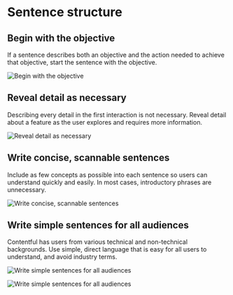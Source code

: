 # Sentence structure

## Begin with the objective

If a sentence describes both an objective and the action needed to achieve that objective, start the sentence with the objective.

![Begin with the objective](/begin-with-objective.jpg)

## Reveal detail as necessary

Describing every detail in the first interaction is not necessary. Reveal detail about a feature as the user explores and requires more information.

![Reveal detail as necessary](/reveal-detail-as-needed.jpg)

## Write concise, scannable sentences

Include as few concepts as possible into each sentence so users can understand quickly and easily. In most cases, introductory phrases are unnecessary.

![Write concise, scannable sentences](/concise-scannable-sentences.jpg)

## Write simple sentences for all audiences

Contentful has users from various technical and non-technical backgrounds. Use simple, direct language that is easy for all users to understand, and avoid industry terms.

![Write simple sentences for all audiences](/simple-sentences-1.jpg)

![Write simple sentences for all audiences](/simple-sentences-2.jpg)
